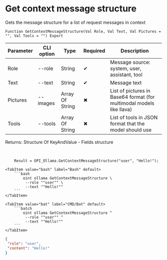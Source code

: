 ﻿---
sidebar_position: 8
description: Get context message structure and other functions to work with Ollama in the Open Integration Package, a free open-source integration library for 1C:Enterprise 8, OneScript and CLI
keywords: [1C, 1С, 1С:Enterprise, 1С:Enterprise 8.3, API, Integration, Services, Exchange, OneScript, CLI, Ollama]
---


# Get context message structure
 Gets the message structure for a list of request messages in context



`Function GetContextMessageStructure(Val Role, Val Text, Val Pictures = "", Val Tools = "") Export`

  | Parameter | CLI option | Type | Required | Description |
  |-|-|-|-|-|
  | Role | --role | String | &#x2714; | Message source: system, user, assistant, tool |
  | Text | --text | String | &#x2714; | Message text |
  | Pictures | --images | Array Of String | &#x2716; | List of pictures in Base64 format (for multimodal models like llava) |
  | Tools | --tools | Array Of String | &#x2716; | List of tools in JSON format that the model should use |

  
  Returns:  Structure Of KeyAndValue - Fields structure

<br/>




```bsl title="1C:Enterprise/OneScript code example"
    Result = OPI_Ollama.GetContextMessageStructure("user", "Hello!");
```
 

 <Tabs>
  
    <TabItem value="bash" label="Bash" default>
        ```bash
            oint ollama GetContextMessageStructure \
             --role ""user"" \
             --text ""Hello!""
        ```
    </TabItem>
  
    <TabItem value="bat" label="CMD/Bat" default>
        ```batch
            oint ollama GetContextMessageStructure ^
             --role ""user"" ^
             --text ""Hello!""
        ```
    </TabItem>
</Tabs>


```json title="Result"
{
 "role": "user",
 "content": "Hello!"
}
```
